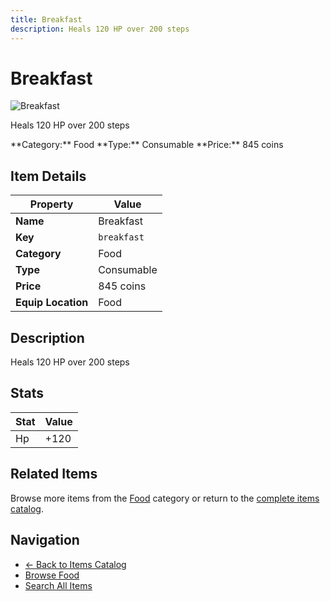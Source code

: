 ```yaml
---
title: Breakfast
description: Heals 120 HP over 200 steps
---
```


# Breakfast

<div className="flex items-start gap-6 mb-8">
  <div className="flex-shrink-0">
    <img src="/assets/resources/cooking/breakfast.png" alt="Breakfast" className="w-24 h-24 border rounded-lg" />
  </div>
  <div className="flex-1">
    <div className="space-y-2">
      <p className="text-lg text-muted-foreground">Heals 120 HP over 200 steps</p>
      <div className="flex flex-wrap gap-4 text-sm">
        <span className="px-2 py-1 bg-blue-100 dark:bg-blue-900 rounded-md">
          **Category:** Food
        </span>
        <span className="px-2 py-1 bg-green-100 dark:bg-green-900 rounded-md">
          **Type:** Consumable
        </span>
        <span className="px-2 py-1 bg-yellow-100 dark:bg-yellow-900 rounded-md">
          **Price:** 845 coins
        </span>
      </div>
    </div>
  </div>
</div>

## Item Details

| Property | Value |
|----------|-------|
| **Name** | Breakfast |
| **Key** | `breakfast` |
| **Category** | Food |
| **Type** | Consumable |
| **Price** | 845 coins |
| **Equip Location** | Food |

## Description

Heals 120 HP over 200 steps


## Stats

| Stat | Value |
|------|-------|
| Hp | +120 |


## Related Items

Browse more items from the [Food](/docs/items#food) category or return to the [complete items catalog](/docs/items).

## Navigation

- [← Back to Items Catalog](/docs/items)
- [Browse Food](/docs/items#food)
- [Search All Items](/search)
